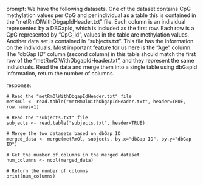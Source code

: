 prompt:
We have the following datasets. One of the dataset contains CpG methylation values per CpG and per individual as a table this is contained in the “metRmOlWithDbgapIdHeader.txt” file. Each column is an individual represented by a DBGapId, which is included as the first row. Each row is a CpG represented by "CpG_id", values in the table are methylation values. Another data set is contained in “subjects.txt”. This file has the information on the individuals. Most important feature for us here is the "Age" column. The "dbGap ID" column (second column) in this table should match the first row of the "metRmOlWithDbgapIdHeader.txt", and they represent the same individuals. 
Read the data and merge them into a single table using dbGapId information, return the number of columns.

response:
```
# Read the "metRmOlWithDbgapIdHeader.txt" file
metRmOl <- read.table("metRmOlWithDbgapIdHeader.txt", header=TRUE, row.names=1)

# Read the "subjects.txt" file
subjects <- read.table("subjects.txt", header=TRUE)

# Merge the two datasets based on dbGap ID
merged_data <- merge(metRmOl, subjects, by.x="dbGap ID", by.y="dbGap ID")

# Get the number of columns in the merged dataset
num_columns <- ncol(merged_data)

# Return the number of columns
print(num_columns)
```

